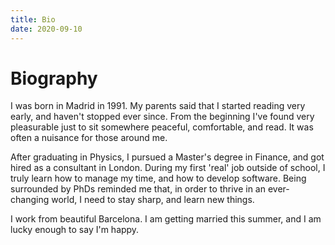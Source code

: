 ```yaml
---
title: Bio
date: 2020-09-10
---
```


# Biography

I was born in Madrid in 1991. My parents said that I started reading very early, and haven't stopped ever since.
From the beginning I've found very pleasurable just to sit somewhere peaceful, comfortable, and read. It was often a nuisance for those around me.

After graduating in Physics, I pursued a Master's degree in Finance, and got hired as a consultant in London. During my first 'real' job outside of school,
I truly learn how to manage my time, and how to develop software. Being surrounded by PhDs reminded me that, in order to thrive in an ever-changing world, I need to stay sharp, and learn new things.

I work from beautiful Barcelona. I am getting married this summer, and I am lucky enough to say I'm happy.
